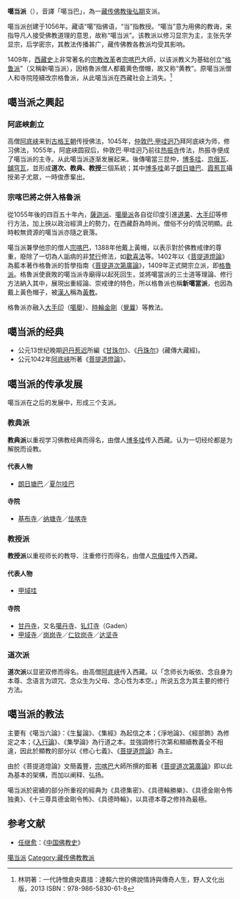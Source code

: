 {{Expert|time=2011-08-28}}
{{noteTA
|1 = zh-cn:京俄哇; zh-tw:慬哦瓦;
}}
{{藏传佛教}}
'''噶当派'''（{{bo|z=བཀའ་གདམས་པ་|w=bka' gdams pa|t=ka dam pa|p=Gadam Ba}}），音譯「噶当巴」，為一[[藏传佛教|藏传佛教]][[後弘期|後弘期]]支派。

噶当派创建于1056年。藏语“噶”指佛语，“当”指教授。“噶当”意为用佛的教诲，来指导凡人接受佛教道理的意思，故称“噶当派”。该教派以修习显宗为主，主张先学显宗，后学密宗，其教法传播甚广，藏传佛教各教派均受其影响。

1409年，[[西藏史|西藏史]]上非常著名的[[宗教改革|宗教改革]]者[[宗喀巴|宗喀巴]]大師，以该派教义为基础创立“[[格鲁派|格鲁派]]”（又稱新噶当派），因格魯派僧人都戴黄色僧帽，故又称“黄教”。原噶当派僧人和寺院陸續改宗格鲁派，从此噶当派在西藏社会上消失。<ref>林玥著：一代詩憎倉央嘉措：達賴六世的佛說情詩與傳奇人生，野人文化出版，2013 ISBN：978-986-5830-61-8 </ref>

== 噶当派之興起 ==
{{see also |格魯派}}
=== 阿底峽創立 === 	
高僧[[阿底峡|阿底峡]]来到[[古格王朝|古格王朝]]传授佛法，1045年，[[仲敦巴·甲哇迥乃|仲敦巴·甲哇迥乃]]拜阿底峡为师，修习佛法，1055年，阿底峡圆寂后，仲敦巴·甲哇迥乃前往[[热振寺|热振寺]]传法，热振寺便成了噶当派的主寺。从此噶当派逐渐发展起来。後傳噶當三昆仲，[[博多哇|博多哇]]、[[京俄瓦|京俄瓦]]、[[舖穹瓦|舖穹瓦]]，並形成'''道次、教典、教授'''三個系統；其中[[博多哇|博多哇]]弟子[[朗日塘巴|朗日塘巴]]、[[霞惹瓦|霞惹瓦]]攝授弟子尤眾，一時俊彥輩出。

=== 宗喀巴將之併入格魯派 ===
從1055年後的四百五十年內，[[薩迦派|薩迦派]]、[[噶舉派|噶舉派]]各自從印度引進[[道果|道果]]、[[大手印|大手印]]等修行方法，加上挾以政治經濟上的勢力，在西藏蔚為時尚。僧俗不分的情況明顯。此時較無資源的噶当派亦隨之衰落。

噶当派兼學他宗的僧人[[宗喀巴|宗喀巴]]，1388年他戴上黃帽，以表示對於佛教戒律的尊重，廢除了一切為人詬病的非[[梵行|梵行]]修法，如[[歡喜法|歡喜法]]等。1402年以《[[菩提道燈論|菩提道燈論]]》為藍本著作格魯派的哲學指南《[[菩提道次第廣論|菩提道次第廣論]]》，1409年正式開宗立派，即[[格魯派|格魯派]]。格魯派使衰敗的噶当派寺廟得以起死回生，並將噶當派的三士道等理論、修行方法納入其中，展現出重經論、崇戒律的特色，所以格魯派也稱'''新噶當派'''，也因為戴上黃色帽子，被[[漢人|漢人]]稱為[[黃教|黃教]]。

格魯派亦融入[[大手印|大手印]]（[[噶舉派|噶舉]]）、[[時輪金剛|時輪金剛]]（[[覺曩派|覺曩]]）等教法。

== 噶当派的经典 ==
* 公元13世纪晚期[[迥丹惹迟|迥丹惹迟]]所編《[[甘珠尔|甘珠尔]]》、《[[丹珠尔|丹珠尔]]》(藏傳大藏經)。
* 公元1042年[[阿底峡|阿底峡]]所著《[[菩提道燈論|菩提道燈論]]》。

== 噶当派的传承发展 ==
噶当派在之后的发展中，形成三个支派。

=== 教典派 ===
'''教典派'''以重视学习佛教经典而得名，由僧人[[博多哇|博多哇]]传入西藏。认为一切经纶都是为解脱而设教。

==== 代表人物 ====
*[[朗日塘巴|朗日塘巴]]／[[夏尔哇巴|夏尔哇巴]]

==== 寺院 ====
*[[基布寺|基布寺]]／[[纳塘寺|纳塘寺]]／[[怯喀寺|怯喀寺]]

=== 教授派 ===
'''教授派'''以重视师长的教导、注重修行而得名，由僧人[[京俄哇|京俄哇]]传入西藏。

==== 代表人物 ====
*[[甲域哇|甲域哇]]

==== 寺院 ====
*[[甘丹寺|甘丹寺]]，又名[[噶丹寺|噶丹寺]]、[[钆灯寺|钆灯寺]]（Gaden）
*[[甲域寺|甲域寺]]／[[岗岗寺|岗岗寺]]／[[仁钦岗寺|仁钦岗寺]]／[[达坚寺|达坚寺]]

=== 道次派 ===
'''道次派'''以显密双修而得名。由高僧[[阿底峡|阿底峡]]传入西藏。以「念师长为皈依、念自身为本尊、念语言为颂咒、念众生为父母、念心性为本空。」所说五念为其主要的修行方法。

== 噶当派的教法 ==
主要有《噶当六論》：《生鬘論》、《集經》為起信之本；《淨地論》、《經部飾》為修定之本；《[[入菩薩行論|入行論]]》、《集學論》為行道之本。並強調修行次第和顯續教義全不相違，因此於顯教的部分以《修心七義》、《[[菩提道燈論|菩提道燈論]]》為主。	

由於《菩提道燈論》文簡義豐，[[宗喀巴|宗喀巴]]大師所撰的鉅著《[[菩提道次第廣論|菩提道次第廣論]]》即以此為基本的架構，而加以阐释、弘扬。	

噶当派於密續的部分所重视的經典为《具德集密》、《具德輪勝樂》、《具德金剛令怖独勇》、《十三尊具德金剛令怖》、《具德時輪》，以具德本尊之修持為最極。

==参考文献==
{{Reflist|colwidth=35em}}
* [http://www.saohua.com/shuku/zhongguofojiaoshi/default.htm 任继愈]{{Wayback|url=http://www.saohua.com/shuku/zhongguofojiaoshi/default.htm |date=20120306235159 }}：《[http://www.books.com.tw/exep/assp.php/jamezku/products/CN10044995?utm_source=jamezku&utm_medium=ap-books&utm_content=recommend&utm_campaign=ap-201501 中国佛教史]》
{{金剛乘}}
{{Authority control}}
[[Category:噶当派|]]
[[Category:藏传佛教教派|Category:藏传佛教教派]]